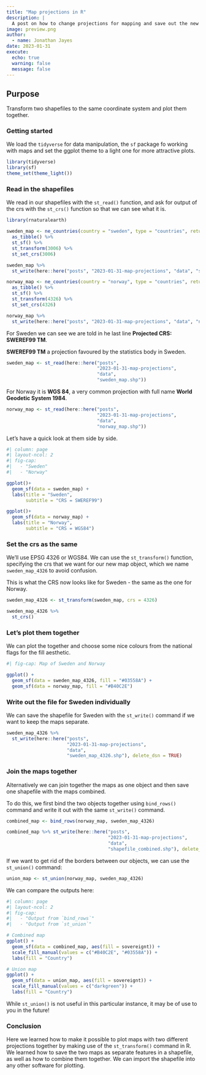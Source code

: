 ```yaml
---
title: "Map projections in R"
description: |
  A post on how to change projections for mapping and save out the new shapefiles.
image: preview.png
author:
  - name: Jonathan Jayes
date: 2023-01-31
execute: 
  echo: true
  warning: false
  message: false
---
```


## Purpose

Transform two shapefiles to the same coordinate system and plot them together.

### Getting started

We load the `tidyverse` for data manipulation, the `sf` package fo working with maps and set the ggplot theme to a light one for more attractive plots.

```r
library(tidyverse)
library(sf)
theme_set(theme_light())
```

### Read in the shapefiles

We read in our shapefiles with the `st_read()` function, and ask for output of the crs with the `st_crs()` function so that we can see what it is.

```r
library(rnaturalearth)

sweden_map <- ne_countries(country = "sweden", type = "countries", returnclass = "sf", scale = "medium") %>% 
  as_tibble() %>% 
  st_sf() %>% 
  st_transform(3006) %>% 
  st_set_crs(3006)

sweden_map %>% 
  st_write(here::here("posts", "2023-01-31-map-projections", "data", "sweden_map.shp"), delete_dsn = TRUE)

norway_map <- ne_countries(country = "norway", type = "countries", returnclass = "sf", scale = "medium") %>% 
  as_tibble() %>% 
  st_sf() %>% 
  st_transform(4326) %>% 
  st_set_crs(4326)

norway_map %>% 
  st_write(here::here("posts", "2023-01-31-map-projections", "data", "norway_map.shp"), delete_dsn = TRUE)
```

For Sweden we can see we are told in he last line **Projected CRS: SWEREF99 TM**.

**SWEREF99 TM** a projection favoured by the statistics body in Sweden.

```r
sweden_map <- st_read(here::here("posts", 
                                 "2023-01-31-map-projections", 
                                 "data",
                                 "sweden_map.shp"))
```

For Norway it is **WGS 84**, a very common projection with full name **World Geodetic System 1984**.

```r
norway_map <- st_read(here::here("posts", 
                                 "2023-01-31-map-projections", 
                                 "data", 
                                 "norway_map.shp"))
```

Let's have a quick look at them side by side.

```r
#| column: page
#| layout-ncol: 2
#| fig-cap: 
#|   - "Sweden"
#|   - "Norway"

ggplot()+ 
  geom_sf(data = sweden_map) +
  labs(title = "Sweden",
       subtitle = "CRS = SWEREF99")

ggplot()+ 
  geom_sf(data = norway_map) +
  labs(title = "Norway",
       subtitle = "CRS = WGS84")
```


### Set the crs as the same

We'll use EPSG 4326 or WGS84. We can use the `st_transform()` function, specifying the crs that we want for our new map object, which we name `sweden_map_4326` to avoid confusion.

This is what the CRS now looks like for Sweden - the same as the one for Norway.

```r
sweden_map_4326 <- st_transform(sweden_map, crs = 4326)

sweden_map_4326 %>% 
  st_crs()
```

### Let's plot them together

We can plot the together and choose some nice colours from the national flags for the fill aesthetic.

```r
#| fig-cap: Map of Sweden and Norway

ggplot() +
  geom_sf(data = sweden_map_4326, fill = "#03558A") +
  geom_sf(data = norway_map, fill = "#B40C2E")
```

### Write out the file for Sweden individually

We can save the shapefile for Sweden with the `st_write()` command if we want to keep the maps separate.

```r
sweden_map_4326 %>% 
  st_write(here::here("posts", 
                      "2023-01-31-map-projections", 
                      "data", 
                      "sweden_map_4326.shp"), delete_dsn = TRUE)
```

### Join the maps together

Alternatively we can join together the maps as one object and then save one shapefile with the maps combined. 

To do this, we first bind the two objects together using `bind_rows()` command and write it out with the same `st_write()` command.

```r
combined_map <- bind_rows(norway_map, sweden_map_4326)

combined_map %>% st_write(here::here("posts", 
                                     "2023-01-31-map-projections", 
                                     "data", 
                                     "shapefile_combined.shp"), delete_dsn = TRUE)
```

If we want to get rid of the borders between our objects, we can use the `st_union()` command:

```r
union_map <- st_union(norway_map, sweden_map_4326)
```

We can compare the outputs here:

```r
#| column: page
#| layout-ncol: 2
#| fig-cap: 
#|   - "Output from `bind_rows`"
#|   - "Output from `st_union`"

# Combined map
ggplot() +
  geom_sf(data = combined_map, aes(fill = sovereignt)) +
  scale_fill_manual(values = c("#B40C2E", "#03558A")) +
  labs(fill = "Country")

# Union map
ggplot() +
  geom_sf(data = union_map, aes(fill = sovereignt)) +
  scale_fill_manual(values = c("darkgreen")) +
  labs(fill = "Country")
```

While `st_union()` is not useful in this particular instance, it may be of use to you in the future!

### Conclusion

Here we learned how to make it possible to plot maps with two different projections together by making use of the `st_transform()` command in R. We learned how to save the two maps as separate features in a shapefile, as well as how to combine them together. We can import the shapefile into any other software for plotting.

